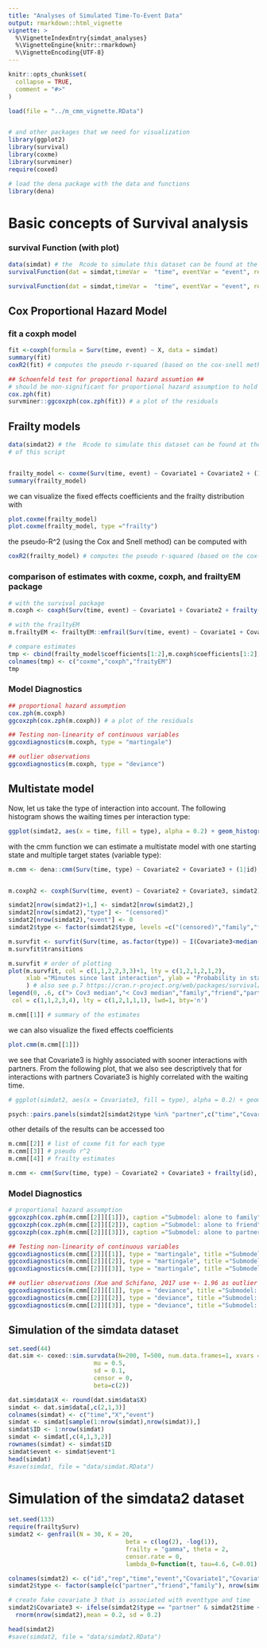 ```yaml
---
title: "Analyses of Simulated Time-To-Event Data"
output: rmarkdown::html_vignette
vignette: >
  %\VignetteIndexEntry{simdat_analyses}
  %\VignetteEngine{knitr::rmarkdown}
  %\VignetteEncoding{UTF-8}
---
```


```r
knitr::opts_chunk$set(
  collapse = TRUE,
  comment = "#>"
)

load(file = "../m_cmm_vignette.RData")


# and other packages that we need for visualization
library(ggplot2)
library(survival)
library(coxme)
library(survminer)
require(coxed)
```

```r

# load the dena package with the data and functions
library(dena)


```


# Basic concepts of Survival analysis #

### survival Function (with plot) ##
```r
data(simdat) # the  Rcode to simulate this dataset can be found at the bottom of this script
survivalFunction(dat = simdat,timeVar =  "time", eventVar = "event", returnDF = F, verbose = F)

survivalFunction(dat = simdat,timeVar =  "time", eventVar = "event", returnDF = F, verbose = F, plotType = "Nelson-Aalen")
```

## Cox Proportional Hazard Model 

### fit a coxph model 

```r
fit <-coxph(formula = Surv(time, event) ~ X, data = simdat)
summary(fit)
coxR2(fit) # computes the pseudo r-squared (based on the cox-snell method)

## Schoenfeld test for proportional hazard assumtion ##
# should be non-significant for proportional hazard assumption to hold
cox.zph(fit) 
survminer::ggcoxzph(cox.zph(fit)) # a plot of the residuals
```

## Frailty models 
```r
data(simdat2) # the  Rcode to simulate this dataset can be found at the bottom
# of this script


frailty_model <- coxme(Surv(time, event) ~ Covariate1 + Covariate2 + (1|id),dat = simdat2) 
summary(frailty_model)
```

we can visualize the fixed effects coefficients and the frailty distribution with

```r
plot.coxme(frailty_model)
plot.coxme(frailty_model, type ="frailty")

```

the pseudo-R^2 (using the Cox and Snell method) can be computed with

```r
coxR2(frailty_model) # computes the pseudo r-squared (based on the cox-snell method)

```


<!-- check robustness of findings of a few individual only have a few observations i.e., can the multilevel structure of the data "compensate" for individuals with small N? -->
<!-- ```{r, } -->

<!-- simdat2.reduced <- simdat2 -->
<!-- simdat2.reduced[#simdat2.reduced$id %in% 1:3 & -->
<!--                   sample(c(F,T,T,T), 60, replace =T),# set 3/4 of the data to NA -->
<!--                 c("Covariate1","Covariate2")] <- NA -->
<!-- frailty_model2 <- coxme(Surv(time, event) ~ Covariate1 + Covariate2 + (1|id),  dat = simdat2.reduced)  -->


<!-- ``` -->

### comparison of estimates with coxme, coxph, and frailtyEM package

```r

# with the survival package
m.coxph <- coxph(Surv(time, event) ~ Covariate1 + Covariate2 + frailty(id), simdat2)

# with the frailtyEM
m.frailtyEM <- frailtyEM::emfrail(Surv(time, event) ~ Covariate1 + Covariate2 + cluster(id), simdat2)

# compare estimates
tmp <- cbind(frailty_model$coefficients[1:2],m.coxph$coefficients[1:2], m.frailtyEM$coefficients)
colnames(tmp) <- c("coxme","coxph","fraityEM")
tmp

```

### Model Diagnostics 

```r
## proportional hazard assumption
cox.zph(m.coxph)
ggcoxzph(cox.zph(m.coxph)) # a plot of the residuals

## Testing non-linearity of continuous variables
ggcoxdiagnostics(m.coxph, type = "martingale")

## outlier observations
ggcoxdiagnostics(m.coxph, type = "deviance")
```

## Multistate model 

Now, let us take the type of interaction into account. The following histogram shows the waiting times per interaction type:

```r
ggplot(simdat2, aes(x = time, fill = type), alpha = 0.2) + geom_histogram(position = "identity", alpha = 0.7)
```

with the cmm function we can estimate a multistate model with one starting state and multiple target states (variable type): 

```r

m.cmm <- dena::cmm(Surv(time, type) ~ Covariate2 + Covariate3 + (1|id), dat = simdat2)


m.coxph2 <- coxph(Surv(time, event) ~ Covariate2 + Covariate3, simdat2) # without frailty

simdat2[nrow(simdat2)+1,] <- simdat2[nrow(simdat2),]
simdat2[nrow(simdat2),"type"] <- "(censored)"
simdat2[nrow(simdat2),"event"] <- 0
simdat2$type <- factor(simdat2$type, levels =c("(censored)","family","friend","partner"))

m.survfit <- survfit(Surv(time, as.factor(type)) ~ I(Covariate3<median(Covariate3)), simdat2)
m.survfit$transitions

m.survfit # order of plotting
plot(m.survfit, col = c(1,1,2,2,3,3)+1, lty = c(1,2,1,2,1,2),
     xlab ="Minutes since last interaction", ylab = "Probability in state"
     ) # also see p.7 https://cran.r-project.org/web/packages/survival/vignettes/compete.pdf
legend(0, .6, c("> Cov3 median","< Cov3 median","family","friend","partner"),
 col = c(1,1,2,3,4), lty = c(1,2,1,1,1), lwd=1, bty='n')

```

```r
m.cmm[[1]] # summary of the estimates

```

we can also visualize the fixed effects coefficients

```r
plot.cmm(m.cmm[[1]])
```

we see that Covariate3 is highly associated with sooner interactions with partners. From the following plot, that  we also see descriptively that for interactions with partners Covariate3 is highly correlated with the waiting time.

```r

# ggplot(simdat2, aes(x = Covariate3, fill = type), alpha = 0.2) + geom_histogram(position = "identity", alpha = 0.7)

psych::pairs.panels(simdat2[simdat2$type %in% "partner",c("time","Covariate3")])

```


other details of the results can be accessed too

```r
m.cmm[[2]] # list of coxme fit for each type
m.cmm[[3]] # pseudo r^2
m.cmm[[4]] # frailty estimates

```

```r
m.cmm <- cmm(Surv(time, type) ~ Covariate2 + Covariate3 + frailty(id), dat = simdat2, verbose = T)  # alternative writing of frailty term
```

### Model Diagnostics

```r
# proportional hazard assumption
ggcoxzph(cox.zph(m.cmm[[2]][[1]]), caption ="Submodel: alone to family") # for the alone to family model; Figure in the Supplementary Materials
ggcoxzph(cox.zph(m.cmm[[2]][[2]]), caption ="Submodel: alone to friend") # for the alone to friend model
ggcoxzph(cox.zph(m.cmm[[2]][[3]]), caption ="Submodel: alone to partner") # for the alone to partner model

## Testing non-linearity of continuous variables
ggcoxdiagnostics(m.cmm[[2]][[1]], type = "martingale", title ="Submodel: alone to family") # Figure in the Supplementary Materials
ggcoxdiagnostics(m.cmm[[2]][[2]], type = "martingale", title ="Submodel: alone to frined")
ggcoxdiagnostics(m.cmm[[2]][[3]], type = "martingale", title ="Submodel: alone to partner")

## outlier observations (Xue and Schifano, 2017 use +- 1.96 as outlier indication)
ggcoxdiagnostics(m.cmm[[2]][[1]], type = "deviance", title ="Submodel: alone to family")#  Figure in the Supplementary Materials
ggcoxdiagnostics(m.cmm[[2]][[2]], type = "deviance", title ="Submodel: alone to frined")
ggcoxdiagnostics(m.cmm[[2]][[3]], type = "deviance", title ="Submodel: alone to partner")
```

## Simulation of the simdata dataset 
```r

set.seed(44)
dat.sim <- coxed::sim.survdata(N=200, T=500, num.data.frames=1, xvars = 1, 
                        mu = 0.5,
                        sd = 0.1,
                        censor = 0,
                        beta=c(2))

dat.sim$data$X <- round(dat.sim$data$X)
simdat <- dat.sim$data[,c(2,1,3)]
colnames(simdat) <- c("time","X","event")
simdat <- simdat[sample(1:nrow(simdat),nrow(simdat)),]
simdat$ID <- 1:nrow(simdat)
simdat <- simdat[,c(4,1,3,2)]
rownames(simdat) <- simdat$ID
simdat$event <- simdat$event*1
head(simdat)
#save(simdat, file = "data/simdat.RData")
```

# Simulation of the simdata2 dataset 
```r
set.seed(133)
require(frailtySurv)
simdat2 <- genfrail(N = 30, K = 20, 
                                 beta = c(log(2), -log(1)),
                                 frailty = "gamma", theta = 2, 
                                 censor.rate = 0,
                                 lambda_0=function(t, tau=4.6, C=0.01) (tau*(C*t)^tau)/t)

colnames(simdat2) <- c("id","rep","time","event","Covariate1","Covariate2")
simdat2$type <- factor(sample(c("partner","friend","family"), nrow(simdat2), replace = T))

# create fake covariate 3 that is associated with eventtype and time 
simdat2$Covariate3 <- ifelse(simdat2$type == "partner" & simdat2$time < 200,1,0) + 
  rnorm(nrow(simdat2),mean = 0.2, sd = 0.2)

head(simdat2)
#save(simdat2, file = "data/simdat2.RData")
```


